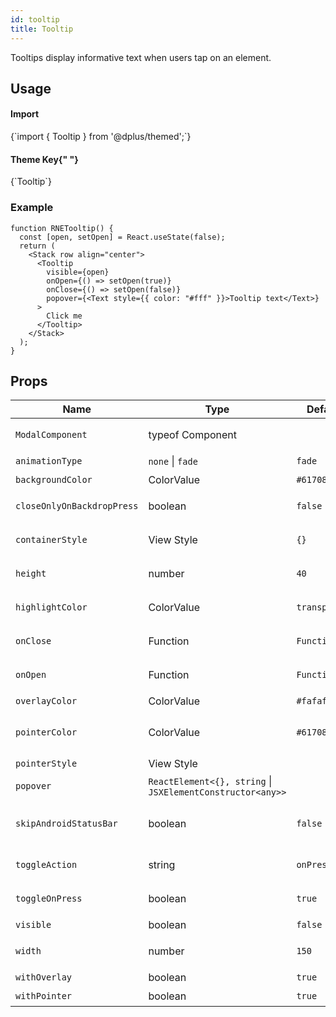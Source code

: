 ```yaml
---
id: tooltip
title: Tooltip
---
```



<IconsStyle />

Tooltips display informative text when users tap on an element.

## Usage

<div class="row inline-flex-center">
  <div class="col col--3">
    <h4>Import</h4>
  </div>
  <div class="col col--9">
    <CodeBlock>{`import { Tooltip } from '@dplus/themed';`}</CodeBlock>
  </div>
  <div class="col col--3">
    <h4>
      Theme Key{" "}
      <a href="../customizing#using-themeprovider">
        <BiInfoCircle />
      </a>
    </h4>
  </div>
  <div class="col col--9">
    <CodeBlock>{`Tooltip`}</CodeBlock>
  </div>
</div>

### Example

```tsx live
function RNETooltip() {
  const [open, setOpen] = React.useState(false);
  return (
    <Stack row align="center">
      <Tooltip
        visible={open}
        onOpen={() => setOpen(true)}
        onClose={() => setOpen(false)}
        popover={<Text style={{ color: "#fff" }}>Tooltip text</Text>}
      >
        Click me
      </Tooltip>
    </Stack>
  );
}
```

<Usage />

## Props

<div class='table-responsive'>

| Name                       | Type                                                       | Default       | Description                                            |
| -------------------------- | ---------------------------------------------------------- | ------------- | ------------------------------------------------------ |
| `ModalComponent`           | typeof Component                                           |               | 覆盖 Modal 弹窗组件                                    |
| `animationType`            | `none` \| `fade`                                           | `fade`        | 动画样式                                               |
| `backgroundColor`          | ColorValue                                                 | `#617080`     | 设置背景颜色                                           |
| `closeOnlyOnBackdropPress` | boolean                                                    | `false`       | 点击遮罩层是否关闭                                     |
| `containerStyle`           | View Style                                                 | `{}`          | 最外层 View 样式                                       |
| `height`                   | number                                                     | `40`          | 根据渲染内容，可自定义高度                             |
| `highlightColor`           | ColorValue                                                 | `transparent` | 高亮显示内容颜色                                       |
| `onClose`                  | Function                                                   | `Function`    | 关闭时的回调函数                                       |
| `onOpen`                   | Function                                                   | `Function`    | 打开时的回调函数                                       |
| `overlayColor`             | ColorValue                                                 | `#fafafa14`   | 遮罩层颜色                                             |
| `pointerColor`             | ColorValue                                                 | `#617080`     | 箭头颜色默认值是 [`backgroundColor`](#backgroundcolor) |
| `pointerStyle`             | View Style                                                 |               | 箭头样式                                               |
| `popover`                  | `ReactElement<{}, string` \| `JSXElementConstructor<any>>` |               | 自定义弹出组件                                         |
| `skipAndroidStatusBar`     | boolean                                                    | `false`       | 如果嵌套在原生 Modal 中，需要传递 true                 |
| `toggleAction`             | string                                                     | `onPress`     | 自定义响应事件类型                                     |
| `toggleOnPress`            | boolean                                                    | `true`        | 是否支持自身控制显示隐藏                               |
| `visible`                  | boolean                                                    | `false`       | 是否显示                                               |
| `width`                    | number                                                     | `150`         | 根据渲染内容，可自定义宽度                             |
| `withOverlay`              | boolean                                                    | `true`        | 是否显示遮罩层                                         |
| `withPointer`              | boolean                                                    | `true`        | 是否显示小箭头                                         |

</div>
